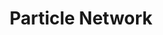 ---
title: Particle Network
category: Account Abstraction
description: Radically simplify user experience. Through its Wallet Abstraction SDKs, developers can enable one-click onboarding into smart accounts through social logins.
logo: /images/particle-network.png
developer: Particle Network
website: https://particle.network/
documentation: https://developers.particle.network/
---